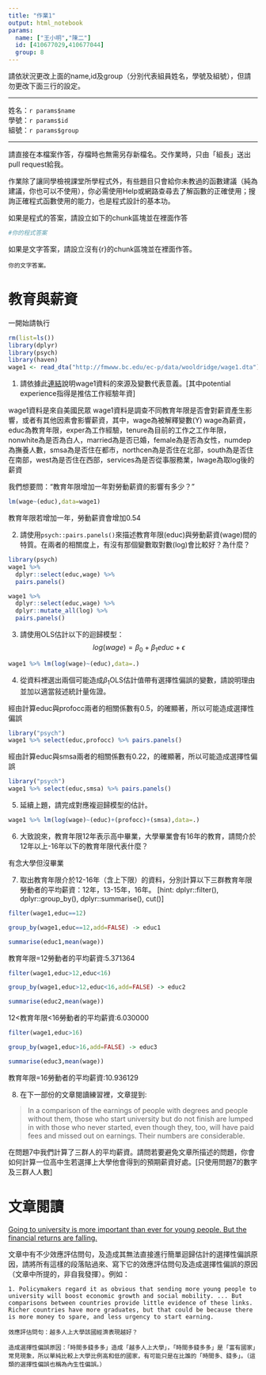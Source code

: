 ---
title: "作業1"
output: html_notebook
params:
  name: ["王小明","陳二"]
  id: [410677029,410677044]
  group: 8
---
請依狀況更改上面的name,id及group（分別代表組員姓名，學號及組號），但請勿更改下面三行的設定。  

***
姓名：`r params$name`  
學號：`r params$id`  
組號：`r params$group`  

***

請直接在本檔案作答，存檔時也無需另存新檔名。交作業時，只由「組長」送出pull request給我。

作業除了讓同學檢視課堂所學程式外，有些題目只會給你未教過的函數建議（純為建議，你也可以不使用），你必需使用Help或網路查尋去了解函數的正確使用；搜詢正確程式函數使用的能力，也是程式設計的基本功。

如果是程式的答案，請設立如下的chunk區塊並在裡面作答
```{r}
#你的程式答案
```

如果是文字答案，請設立沒有{r}的chunk區塊並在裡面作答。
```
你的文字答案。
```

# 教育與薪資 

一開始請執行
```{r}
rm(list=ls())
library(dplyr)
library(psych)
library(haven)
wage1 <- read_dta("http://fmwww.bc.edu/ec-p/data/wooldridge/wage1.dta")
```

1. 請依據此[連結](http://fmwww.bc.edu/ec-p/data/wooldridge/wage1.des)說明wage1資料的來源及變數代表意義。[其中potential experience指得是推估工作經驗年資]

wage1資料是來自美國民眾
wage1資料是調查不同教育年限是否會對薪資產生影響，或者有其他因素會影響薪資，其中，wage為被解釋變數(Y)
wage為薪資，educ為教育年限，exper為工作經驗，tenure為目前的工作之工作年限，nonwhite為是否為白人，married為是否已婚，female為是否為女性，numdep為撫養人數，smsa為是否住在都市，northcen為是否住在北部，south為是否住在南部，west為是否住在西部，services為是否從事服務業，lwage為取log後的薪資

我們想要問："教育年限增加一年對勞動薪資的影響有多少？"

```{r}
lm(wage~(educ),data=wage1)
```
教育年限若增加一年，勞動薪資會增加0.54

2. 請使用`psych::pairs.panels()`來描述教育年限(educ)與勞動薪資(wage)間的特質。在兩者的相關度上，有沒有那個變數取對數(log)會比較好？為什麼？

```{r}
library(psych)
wage1 %>% 
  dplyr::select(educ,wage) %>%
  pairs.panels()
```

```{r}
wage1 %>% 
  dplyr::select(educ,wage) %>%
  dplyr::mutate_all(log) %>%
  pairs.panels()
```

3. 請使用OLS估計以下的迴歸模型：
$$log(wage)=\beta_0+\beta_1 educ+\epsilon$$

```{r}
wage1 %>% lm(log(wage)~(educ),data=.)
```

4. 從資料裡選出兩個可能造成$\beta_1$OLS估計值帶有選擇性偏誤的變數，請說明理由並加以適當敍述統計量佐證。

經由計算educ與profocc兩者的相關係數有0.5，的確顯著，所以可能造成選擇性偏誤
```{r}
library("psych")
wage1 %>% select(educ,profocc) %>% pairs.panels()
```
經由計算educ與smsa兩者的相關係數有0.22，的確顯著，所以可能造成選擇性偏誤
```{r}
library("psych")
wage1 %>% select(educ,smsa) %>% pairs.panels()
```

5. 延續上題，請完成對應複迴歸模型的估計。

```{r}
wage1 %>% lm(log(wage)~(educ)+(profocc)+(smsa),data=.)
```

6. 大致說來，教育年限12年表示高中畢業，大學畢業會有16年的教育，請問介於12年以上-16年以下的教育年限代表什麼？

有念大學但沒畢業

7. 取出教育年限介於12-16年（含上下限）的資料，分別計算以下三群教育年限勞動者的平均薪資：12年，13-15年，16年。
[hint: dplyr::filter(), dplyr::group_by(), dplyr::summarise(), cut()]

```{r}
filter(wage1,educ==12) 
```

```{r}
group_by(wage1,educ==12,add=FALSE) -> educ1 
```

```{r}
summarise(educ1,mean(wage))
```
教育年限=12勞動者的平均薪資:5.371364

```{r}
filter(wage1,educ>12,educ<16) 
```

```{r}
group_by(wage1,educ>12,educ<16,add=FALSE) -> educ2
```

```{r}
summarise(educ2,mean(wage))
```
12<教育年限<16勞動者的平均薪資:6.030000

```{r}
filter(wage1,educ>16) 
```

```{r}
group_by(wage1,educ>16,add=FALSE) -> educ3
```

```{r}
summarise(educ3,mean(wage))
```
教育年限=16勞動者的平均薪資:10.936129

8. 在下一部份的文章閱讀練習裡，文章提到: 

> In a comparison of the earnings of people with degrees and people without them, those who start university but do not finish are lumped in with those who never started, even though they, too, will have paid fees and missed out on earnings. Their numbers are considerable. 

在問題7中我們計算了三群人的平均薪資。請問若要避免文章所描述的問題，你會如何計算一位高中生若選擇上大學他會得到的預期薪資好處。[只使用問題7的數字及三群人人數]


# 文章閱讀
[Going to university is more important than ever for young people.
But the financial returns are falling.](https://www.economist.com/news/international/21736151-financial-returns-are-falling-going-university-more-important-ever)

文章中有不少效應評估問句，及造成其無法直接進行簡單迴歸估計的選擇性偏誤原因，請將所有這樣的段落貼過來、寫下它的效應評估問句及造成選擇性偏誤的原因（文章中所提的，非自我發揮）。例如：

```
1. Policymakers regard it as obvious that sending more young people to university will boost economic growth and social mobility. ... But comparisons between countries provide little evidence of these links. Richer countries have more graduates, but that could be because there is more money to spare, and less urgency to start earning.

效應評估問句：越多人上大學該國經濟表現越好？

造成選擇性偏誤原因：「時間多錢多多」造成「越多人上大學」，「時間多錢多多」是「富有國家」常見現象，所以單純比較上大學比例高和低的國家，有可能只是在比誰的「時間多、錢多」。（這類的選擇性偏誤也稱為內生性偏誤。）
```
